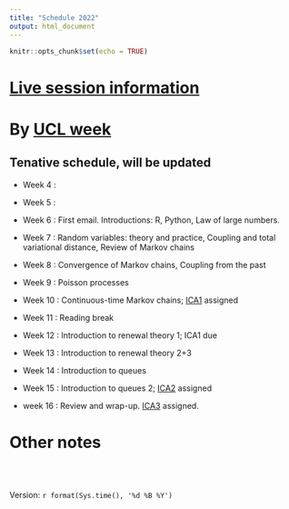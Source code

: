```yaml
---
title: "Schedule 2022"
output: html_document
---
```


```r
knitr::opts_chunk$set(echo = TRUE)
```

# [Live session information](https://tsoo-math.github.io/ucl2/live-stat9-2022.html)


# By [UCL week](https://www.ucl.ac.uk/staff/sites/staff/files/cal_2022_2023.pdf)

## Tenative schedule, will be updated 

* Week 4 :  
* Week 5 :
* Week 6 :  First email.  Introductions: R, Python, Law of large numbers.
* Week 7 : Random variables: theory and practice, Coupling and total variational distance, Review of Markov chains
* Week 8 :  Convergence of Markov chains, Coupling from the past
* Week 9 :  Poisson processes
* Week 10 :  Continuous-time Markov chains;  [ICA1](https://tsoo-math.github.io/ucl3/2022-ica1-stat9-release.html) assigned
* Week 11 :  Reading break
* Week 12 : Introduction to renewal theory 1; ICA1 due
* Week 13 :  Introduction to renewal theory 2+3
* Week 14 :  Introduction to queues
  
* Week 15 :  Introduction to queues 2; [ICA2](https://tsoo-math.github.io/ucl2/2022-ica2-project.html) assigned
  
* week 16 :  Review and wrap-up. [ICA3](https://tsoo-math.github.io/ucl2/2021-ica3-stat9-release.html) assigned.
  



# Other notes





<br>
<br>

 Version:  `r format(Sys.time(), '%d %B %Y')`

<br>
<br>
<br>